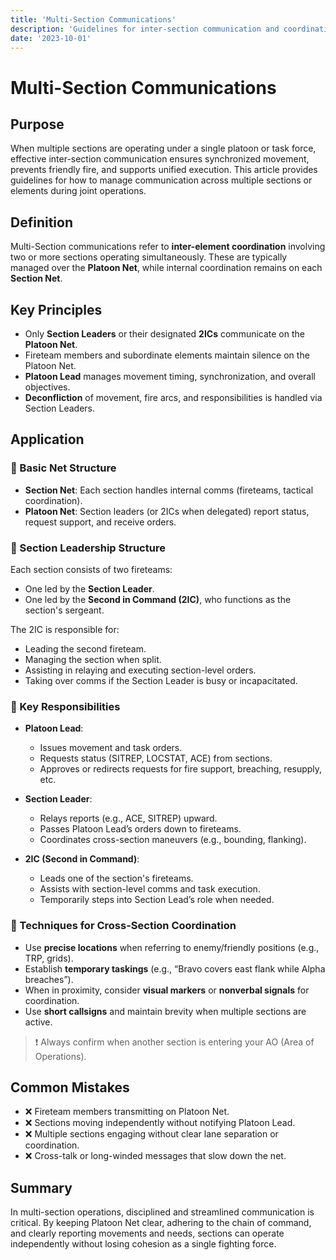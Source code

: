 ```yaml
---
title: 'Multi-Section Communications'
description: 'Guidelines for inter-section communication and coordination during large-scale operations.'
date: '2023-10-01'
---
```


# Multi-Section Communications

## Purpose

When multiple sections are operating under a single platoon or task force, effective inter-section communication ensures synchronized movement, prevents friendly fire, and supports unified execution. This article provides guidelines for how to manage communication across multiple sections or elements during joint operations.

## Definition

Multi-Section communications refer to **inter-element coordination** involving two or more sections operating simultaneously. These are typically managed over the **Platoon Net**, while internal coordination remains on each **Section Net**.

## Key Principles

- Only **Section Leaders** or their designated **2ICs** communicate on the **Platoon Net**.
- Fireteam members and subordinate elements maintain silence on the Platoon Net.
- **Platoon Lead** manages movement timing, synchronization, and overall objectives.
- **Deconfliction** of movement, fire arcs, and responsibilities is handled via Section Leaders.

## Application

### 🔹 Basic Net Structure

- **Section Net**: Each section handles internal comms (fireteams, tactical coordination).
- **Platoon Net**: Section leaders (or 2ICs when delegated) report status, request support, and receive orders.

### 🔹 Section Leadership Structure

Each section consists of two fireteams:

- One led by the **Section Leader**.
- One led by the **Second in Command (2IC)**, who functions as the section's sergeant.

The 2IC is responsible for:

- Leading the second fireteam.
- Managing the section when split.
- Assisting in relaying and executing section-level orders.
- Taking over comms if the Section Leader is busy or incapacitated.

### 🔹 Key Responsibilities

- **Platoon Lead**:

  - Issues movement and task orders.
  - Requests status (SITREP, LOCSTAT, ACE) from sections.
  - Approves or redirects requests for fire support, breaching, resupply, etc.

- **Section Leader**:

  - Relays reports (e.g., ACE, SITREP) upward.
  - Passes Platoon Lead’s orders down to fireteams.
  - Coordinates cross-section maneuvers (e.g., bounding, flanking).

- **2IC (Second in Command)**:
  - Leads one of the section's fireteams.
  - Assists with section-level comms and task execution.
  - Temporarily steps into Section Lead’s role when needed.

### 🔹 Techniques for Cross-Section Coordination

- Use **precise locations** when referring to enemy/friendly positions (e.g., TRP, grids).
- Establish **temporary taskings** (e.g., “Bravo covers east flank while Alpha breaches”).
- When in proximity, consider **visual markers** or **nonverbal signals** for coordination.
- Use **short callsigns** and maintain brevity when multiple sections are active.

> ❗ Always confirm when another section is entering your AO (Area of Operations).

## Common Mistakes

- ❌ Fireteam members transmitting on Platoon Net.
- ❌ Sections moving independently without notifying Platoon Lead.
- ❌ Multiple sections engaging without clear lane separation or coordination.
- ❌ Cross-talk or long-winded messages that slow down the net.

## Summary

In multi-section operations, disciplined and streamlined communication is critical. By keeping Platoon Net clear, adhering to the chain of command, and clearly reporting movements and needs, sections can operate independently without losing cohesion as a single fighting force.
